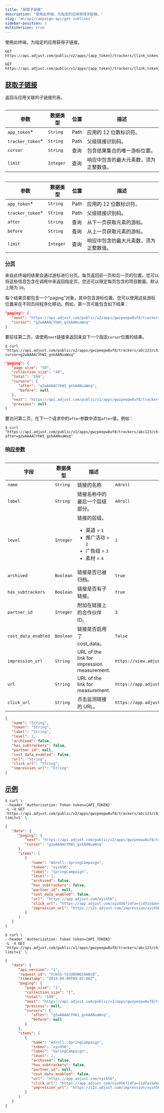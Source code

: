 ```yaml
---
title: "获取子链接"
description: "使用此终端，为指定的应用获得子链接。"
slug: "en/api/campaign-api/get-sublinks"
sidebar-position: 3
multiVersion: true
---
```

使用此终端，为指定的应用获得子链接。
<apiversion version="v2"> 

```http
GET https://api.adjust.com/public/v2/apps/{app_token}/trackers/{link_token}/children
```

</ApiVersion> <apiversion version="v1"> 

```http
GET https://api.adjust.com/public/v1/apps/{app_token}/trackers/{link_token}/children
```

</ApiVersion> 

[获取子链接](fetch-sublinks)
-----------------------

返回与应用关联的子链接列表。
<apiversion version="v2"> <table> 

|         参数         |   数据类型    |  位置  |         描述          |
|--------------------|-----------|------|---------------------|
| `app_token`\*     | `String`  | Path | 应用的 12 位数标识符。       |
| `tracker_token`\* | `String`  | Path | 父级链接识别码。            |
| `cursor`           | `String`  | 查询   | 包含结果集合的唯一游标位置。      |
| `limit`            | `Integer` | 查询   | 响应中包含的最大元素数，须为正整数值。 |

</Table> </ApiVersion> <apiversion version="v1"> <table> 

|         参数         |   数据类型    |  位置  |         描述          |
|--------------------|-----------|------|---------------------|
| `app_token`\*     | `String`  | Path | 应用的 12 位数标识符。       |
| `tracker_token`\* | `String`  | Path | 父级链接识别码。            |
| `after`            | `String`  | 查询   | 从下一页获取元素的游标。        |
| `before`           | `String`  | 查询   | 从上一页获取元素的游标。        |
| `limit`            | `Integer` | 查询   | 响应中包含的最大元素数，须为正整数值。 |

</Table> </ApiVersion> 

### [分页](pagination)

来自此终端的结果会通过游标进行分页。每页返回前一页和后一页的位置。您可以将这些信息包含在调用中来返回指定页。您还可以限定每页包含的项目数量。默认上限为 `50`。

每个结果页都包含一个"paging"对象，其中包含游标位置。您可以使用这些游标位置来在不同页间程序化移动。例如，第一页可能包含如下结果：
<apiversion version="v2"> 

```json
"paging": {
   "next": "https://api.adjust.com/public/v2/apps/gwzpeepw8uf8/trackers/abc123/children?cursor=g2wAAAACYhW1_gxkAANuaWxq",
   "cursor": "g2wAAAACYhW1_gxkAANuaWxq"
}
```

要前往第二页，请使用`next`链接来返回来自下一个指定`cursor`位置的结果。

```console
$ curl "https://api.adjust.com/public/v2/apps/gwzpeepw8uf8/trackers/abc123/children?cursor=g2wAAAACYhW1_gxkAANuaWxq"
```

</ApiVersion> <apiversion version="v1"> 

```json
"paging": {
   "page_size": "50",
   "collection_size": "49",
   "total": "199",
   "cursors": {
      "after": "g2wAAAACYhW1_gxkAANuaWxq",
      "before": null
   },
   "next": "https://api.adjust.com/public/v1/apps/gwzpeepw8uf8/trackers/abc123/children?after=g2wAAAACYhW1_gxkAANuaWxq&limit=50",
   "previous": null
}
```

要访问第二页，在下一个请求中的`after`参数中添加`after`值。例如：

```console
$ curl "https://api.adjust.com/public/v1/apps/gwzpeepw8uf8/trackers/abc123/children?after=g2wAAAACYhW1_gxkAANuaWxq"
```

</ApiVersion> 

### [响应参数](response-parameters)

<table search> 

|         字段          |   数据类型    |                                             描述                                              |                     示例                      |
|---------------------|-----------|---------------------------------------------------------------------------------------------|---------------------------------------------|
| `name`              | `String`  | 链接的名称                                                                                       | `Adroll`                                    |
| `label`             | `String`  | 链接名称中的最后一个层级部分。                                                                             | `Adroll`                                    |
| `level`             | `Integer` | 链接的层级。<br/><ul><li>渠道 = `1`</li><li>推广活动 = `2`</li><li>广告组 = `3`</li><li>素材 = `4`</li></ul> | `1`                                         |
| `archived`          | `Boolean` | 链接是否已被归档。                                                                                   | `true`                                      |
| `has_subtrackers`   | `Boolean` | 链接是否有子链接。                                                                                   | `true`                                      |
| `partner_id`        | `Integer` | 附加在链接上的合作伙伴 ID。                                                                             | `3`                                         |
| `cost_data_enabled` | `Boolean` | 链接是否启用了 cost\_data。                                                                        | `false`                                     |
| `impression_url`    | `String`  | URL of the link for impression measurement.                                                 | `https://view.adjust.com/impression/abc123` |
| `url`               | `String`  | URL of the link for measurement.                                                            | `https://app.adjust.com/abc123`             |
| `click_url`         | `String`  | 点击监测链接的 URL。                                                                                | `https://app.adjust.com/abc123`             |

</Table> 

```json
{
   "name": "String",
   "token": "String",
   "label": "String",
   "level": 2,
   "archived": false,
   "has_subtrackers": false,
   "partner_id": null,
   "cost_data_enabled": false,
   "url": "String",
   "click_url": "String",
   "impression_url": "String"
}
```

[示例](example)
-------------

<apiversion version="v2"> 

```console
$ curl \
--header 'Authorization: Token token={API_TOKEN}'
-L -X GET 'https://api.adjust.com/public/v2/apps/gwzpeepw8uf8/trackers/abc123/children?limit=1' \
```

```json
{
   "data": {
      "paging": {
         "next": "https://api.adjust.com/public/v2/apps/gwzpeepw8uf8/trackers/abc123/children?cursor=g2wAAAACYhW1_gxkAANuaWxq&limit=1",
         "cursor": "g2wAAAACYhW1_gxkAANuaWxq"
      },
      "items": [
         {
            "name": "Adroll::SpringCampaign",
            "token": "xyz456",
            "label": "SpringCampaign",
            "level": 2,
            "archived": false,
            "has_subtrackers": false,
            "partner_id": null,
            "cost_data_enabled": false,
            "url": "https://app.adjust.com/xyz456",
            "click_url": "https://app.adjust.com/xyz456?idfa={idfa}&deeplink=http%3A%2F%2Fa.b%2Fc%3Fd%3D1%26e%3D%%MACROS%%",
            "impression_url": "https://s2s.adjust.com/impression/xyz456?idfa={idfa}&s2s=1"
         }
      ]
   }
}
```

</ApiVersion> <apiversion version="v1"> 

```console
$ curl \
--header 'Authorization: Token token={API_TOKEN}'
-L -X GET 'https://api.adjust.com/public/v1/apps/gwzpeepw8uf8/trackers/abc123/children?limit=1' \
```

```json
{
   "data": {
      "api_version": "1",
      "request_id": "FcK55-tdJUDOWQIAABsB",
      "timestamp": "2019-09-09T09:07:06Z",
      "paging": {
         "page_size": "1",
         "collection_size": "1",
         "total": "199",
         "next": "https://api.adjust.com/public/v1/apps/gwzpeepw8uf8/trackers/abc123/children?after=g2wAAAACYhW1_gxkAANuaWxq&limit=1",
         "previous": null,
         "cursors": {
            "after": "g2wAAAACYhW1_gxkAANuaWxq",
            "before": null
         }
      },
      "items": [
         {
            "name": "Adroll::SpringCampaign",
            "token": "xyz456",
            "label": "SpringCampaign",
            "level": 2,
            "archived": false,
            "has_subtrackers": false,
            "partner_id": null,
            "cost_data_enabled": false,
            "url": "https://app.adjust.com/xyz456",
            "click_url": "https://app.adjust.com/xyz456?idfa={idfa}&deeplink=http%3A%2F%2Fa.b%2Fc%3Fd%3D1%26e%3D%%MACROS%%",
            "impression_url": "https://s2s.adjust.com/impression/xyz456?idfa={idfa}&s2s=1"
         }
      ]
   }
}
```

</ApiVersion>

